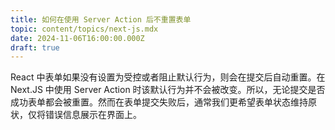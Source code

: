 ```yaml
---
title: 如何在使用 Server Action 后不重置表单
topic: content/topics/next-js.mdx
date: 2024-11-06T16:00:00.000Z
draft: true
---
```


React 中表单如果没有设置为受控或者阻止默认行为，则会在提交后自动重置。在 Next.JS 中使用 Server Action 时该默认行为并不会被改变。所以，无论提交是否成功表单都会被重置。然而在表单提交失败后，通常我们更希望表单状态维持原状，仅将错误信息展示在界面上。
